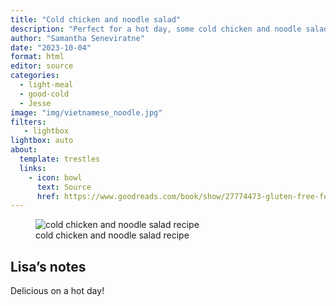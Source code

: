 ```yaml
---
title: "Cold chicken and noodle salad"
description: "Perfect for a hot day, some cold chicken and noodle salad"
author: "Samantha Seneviratne"
date: "2023-10-04"
format: html
editor: source
categories:
  - light-meal
  - good-cold
  - Jesse
image: "img/vietnamese_noodle.jpg"
filters:
   - lightbox
lightbox: auto
about:
  template: trestles
  links:
    - icon: bowl
      text: Source
      href: https://www.goodreads.com/book/show/27774473-gluten-free-for-good
---
```


![cold chicken and noodle salad recipe](img/cold chicken and noodle salad.jpg)


## Lisa's notes

Delicious on a hot day!
